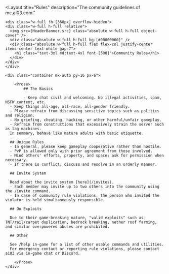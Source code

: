 ---
---

<Layout
	title="Rules"
	description="The community guidelines of mc.ai03.com."
>


	<div class="w-full !h-[360px] overflow-hidden">
    <div class="w-full h-full relative">
      <img src={HeaderBanner.src} class="absolute w-full h-full object-cover" />
      <div class="absolute w-full h-full bg-[#00000060]" />
      <div class="absolute w-full h-full flex flex-col justify-center items-center text-white gap-7">
        <h1 class="text-3xl md:text-4xl font-[500]">Community Rules</h1>
      </div>
    </div>
	</div>

	<div class="container mx-auto py-16 px-6">

		<Prose>
			## The Basics

			- Keep chat civil and welcoming. No illegal activities, spam, NSFW content, etc.
      - Keep things all-age, all-race, all-gender friendly.
      - Please refrain from discussing sensitive topics such as politics and religion.
      - No griefing, cheating, hacking, or other harmful/unfair gameplay.
      - Refrain from constructions that excessively strain the server such as lag machines.
      In summary, behave like mature adults with basic etiquette.

      ## Unique Rules
      - In general, please keep gameplay cooperative rather than hostile.
      - PvP is allowed only with prior agreement from those involved.
      - Mind others' efforts, property, and space; ask for permission when necessary.
      - If there is conflict, discuss and resolve in an orderly manner.

      ## Invite System

      Read about the invite system [here](/invites).
      - Each member may invite up to two others into the community using the /invite command.
      - In case of community rule violations, the person who invited the violator is held simultaneously responsible.

      ## On Exploits

      Due to their game-breaking nature, "valid exploits" such as TNT/rail/carpet duplication, bedrock breaking, nether roof farming, and similar overpowered abuses are prohibited.

      ## Other

      See /help in-game for a list of other usable commands and utilities.  
      For emergency contact or reporting rule violations, please contact ai03 via in-game chat or Discord.

		</Prose>
	</div>


</Layout>
